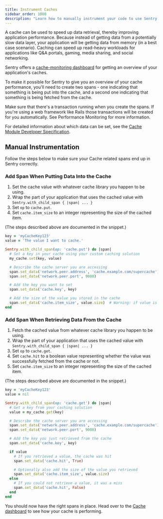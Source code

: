 ```yaml
---
title: Instrument Caches
sidebar_order: 1000
description: "Learn how to manually instrument your code to use Sentry's Caches module. "
---
```

A cache can be used to speed up data retrieval, thereby improving application performance. Because instead of getting data from a potentially slow data layer, your application will be getting data from memory (in a best case scenario). Caching can speed up read-heavy workloads for applications like Q&A portals, gaming, media sharing, and social networking.

Sentry offers a [cache-monitoring dashboard](https://sentry.io/orgredirect/organizations/:orgslug/insights/caches/) for getting an overview of your application's caches.

To make it possible for Sentry to give you an overview of your cache performance, you'll need to create two spans - one indicating that something is being put into the cache, and a second one indicating that something is being fetched from the cache.

Make sure that there's a transaction running when you create the spans. If you're using a web framework like Rails those transactions will be created for you automatically. See <PlatformLink to='/tracing/'>Performance Monitoring</PlatformLink> for more information.

For detailed information about which data can be set, see the [Cache Module Developer Specification](https://develop.sentry.dev/sdk/performance/modules/caches/).

## Manual Instrumentation

Follow the steps below to make sure your Cache related spans end up in Sentry correctly.

### Add Span When Putting Data Into the Cache

1. Set the cache value with whatever cache library you happen to be using.
2. Wrap the part of your application that uses the cached value with  `Sentry.with_child_span { |span| ... }`
3. Set `op` to `cache.put`.
4. Set `cache.item_size` to an integer representing the size of the cached item.

(The steps described above are documented in the snippet.)

```ruby
key = 'myCacheKey123'
value = 'The value I want to cache.'

Sentry.with_child_span(op: 'cache.put') do |span|
  # Set a key in your cache using your custom caching solution
  my_cache.set(key, value)

  # Describe the cache server you are accessing
  span.set_data('network.peer.address', 'cache.example.com/supercache')
  span.set_data('network.peer.port', 9000)

  # Add the key you want to set
  span.set_data('cache.key', key)

  # Add the size of the value you stored in the cache
  span.set_data('cache.item_size', value.size)  # Warning: if value is very big this could use lots of memory
end
```


### Add Span When Retrieving Data From the Cache

1. Fetch the cached value from whatever cache library you happen to be using.
2. Wrap the part of your application that uses the cached value with  `Sentry.with_child_span { |span| ... }`
3. Set `op` to `cache.get`.
4. Set `cache.hit` to a boolean value representing whether the value was successfully fetched from the cache or not.
5. Set `cache.item_size` to an integer representing the size of the cached item.

(The steps described above are documented in the snippet.)

```ruby
key = 'myCacheKey123'
value = nil

Sentry.with_child_span(op: 'cache.get') do |span|
  # Get a key from your caching solution
  value = my_cache.get(key)

  # Describe the cache server you are accessing
  span.set_data('network.peer.address', 'cache.example.com/supercache')
  span.set_data('network.peer.port', 9000)

  # Add the key you just retrieved from the cache
  span.set_data('cache.key', key)

  if value
    # If you retrieved a value, the cache was hit
    span.set_data('cache.hit', True)

    # Optionally also add the size of the value you retrieved
    span.set_data('cache.item_size', value.size)
  else
    # If you could not retrieve a value, it was a miss
    span.set_data('cache.hit', False)
  end
end
```

You should now have the right spans in place. Head over to the [Cache dashboard](https://sentry.io/orgredirect/organizations/:orgslug/performance/caches/) to see how your cache is performing.

